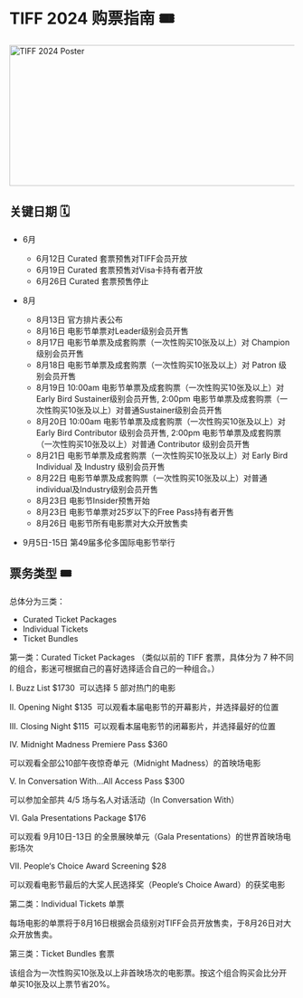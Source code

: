
# TIFF 2024 购票指南 🎟️

<Image width="700" height="249" src="/article/tiff.png" alt="TIFF 2024 Poster" />

## 关键日期 🗓️

- 6月

  - 6月12日 Curated 套票预售对TIFF会员开放
  - 6月19日 Curated 套票预售对Visa卡持有者开放
  - 6月26日 Curated 套票预售停止

- 8月

  - 8月13日 官方排片表公布
  - 8月16日 电影节单票对Leader级别会员开售
  - 8月17日 电影节单票及成套购票（一次性购买10张及以上）对 Champion 级别会员开售
  - 8月18日 电影节单票及成套购票（一次性购买10张及以上）对 Patron 级别会员开售
  - 8月19日 10:00am 电影节单票及成套购票（一次性购买10张及以上）对Early Bird Sustainer级别会员开售, 2:00pm 电影节单票及成套购票（一次性购买10张及以上）对普通Sustainer级别会员开售
  - 8月20日 10:00am 电影节单票及成套购票（一次性购买10张及以上）对 Early Bird Contributor 级别会员开售, 2:00pm 电影节单票及成套购票（一次性购买10张及以上）对普通 Contributor 级别会员开售
  - 8月21日 电影节单票及成套购票（一次性购买10张及以上）对 Early Bird Individual 及 Industry 级别会员开售
  - 8月22日 电影节单票及成套购票（一次性购买10张及以上）对普通individual及Industry级别会员开售
  - 8月23日 电影节Insider预售开始
  - 8月23日 电影节单票对25岁以下的Free Pass持有者开售
  - 8月26日 电影节所有电影票对大众开放售卖

- 9月5日-15日 第49届多伦多国际电影节举行

## 票务类型 🎟️

总体分为三类：

- Curated Ticket Packages
- Individual Tickets
- Ticket Bundles

第一类：Curated Ticket Packages （类似以前的 TIFF 套票，具体分为 7 种不同的组合，影迷可根据自己的喜好选择适合自己的一种组合。）

I. Buzz List $1730 
可以选择 5 部对热门的电影

II. Opening Night $135 
可以观看本届电影节的开幕影片，并选择最好的位置

III. Closing Night $115 
可以观看本届电影节的闭幕影片，并选择最好的位置

IV. Midnight Madness Premiere Pass $360

可以观看全部公10部午夜惊奇单元（Midnight Madness）的首映场电影

V. In Conversation With...All Access Pass $300

可以参加全部共 4/5 场与名人对话活动（In Conversation With）

VI. Gala Presentations Package $176

可以观看 9月10日-13日 的全景展映单元（Gala Presentations）的世界首映场电影场次

VII. People‘s Choice Award Screening $28

可以观看电影节最后的大奖人民选择奖（People‘s Choice Award）的获奖电影

第二类：Individual Tickets 单票

每场电影的单票将于8月16日根据会员级别对TIFF会员开放售卖，于8月26日对大众开放售卖。

第三类：Ticket Bundles 套票

该组合为一次性购买10张及以上非首映场次的电影票。按这个组合购买会比分开单买10张及以上票节省20%。
